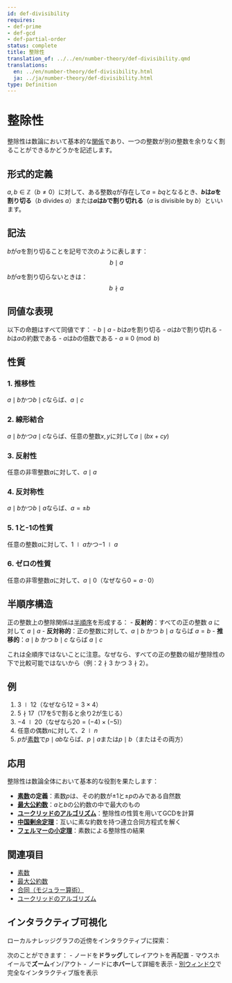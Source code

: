 ```yaml
---
id: def-divisibility
requires:
- def-prime
- def-gcd
- def-partial-order
status: complete
title: 整除性
translation_of: ../../en/number-theory/def-divisibility.qmd
translations:
  en: ../en/number-theory/def-divisibility.html
  ja: ../ja/number-theory/def-divisibility.html
type: Definition
---
```


# 整除性 {#def-divisibility}

整除性は数論において基本的な[関係](../logic-set-theory/def-relation.qmd)であり、一つの整数が別の整数を余りなく割ることができるかどうかを記述します。

## 形式的定義

$a, b \in \mathbb{Z}$（$b \neq 0$）に対して、ある整数$q$が存在して$a = bq$となるとき、**$b$は$a$を割り切る**（$b$ divides $a$）または**$a$は$b$で割り切れる**（$a$ is divisible by $b$）といいます。

## 記法

$b$が$a$を割り切ることを記号で次のように表します：
$$b \mid a$$

$b$が$a$を割り切らないときは：
$$b \nmid a$$

## 同値な表現

以下の命題はすべて同値です：
- $b \mid a$
- $b$は$a$を割り切る
- $a$は$b$で割り切れる
- $b$は$a$の約数である
- $a$は$b$の倍数である
- $a \equiv 0 \pmod{b}$

## 性質

### 1. 推移性
$a \mid b$かつ$b \mid c$ならば、$a \mid c$

### 2. 線形結合
$a \mid b$かつ$a \mid c$ならば、任意の整数$x, y$に対して$a \mid (bx + cy)$

### 3. 反射性
任意の非零整数$a$に対して、$a \mid a$

### 4. 反対称性
$a \mid b$かつ$b \mid a$ならば、$a = \pm b$

### 5. 1と-1の性質
任意の整数$a$に対して、$1 \mid a$かつ$-1 \mid a$

### 6. ゼロの性質
任意の非零整数$a$に対して、$a \mid 0$（なぜなら$0 = a \cdot 0$）

## 半順序構造

正の整数上の整除関係は[半順序](../logic-set-theory/def-partial-order.qmd)を形成する：
- **反射的**：すべての正の整数 $a$ に対して $a \mid a$
- **反対称的**：正の整数に対して、$a \mid b$ かつ $b \mid a$ ならば $a = b$
- **推移的**：$a \mid b$ かつ $b \mid c$ ならば $a \mid c$

これは全順序ではないことに注意。なぜなら、すべての正の整数の組が整除性の下で比較可能ではないから（例：$2 \nmid 3$ かつ $3 \nmid 2$）。

## 例

1. $3 \mid 12$（なぜなら$12 = 3 \times 4$）
2. $5 \nmid 17$（17を5で割ると余り2が生じる）
3. $-4 \mid 20$（なぜなら$20 = (-4) \times (-5)$）
4. 任意の偶数$n$に対して、$2 \mid n$
5. $p$が[素数](def-prime.qmd)で$p \mid ab$ならば、$p \mid a$または$p \mid b$（またはその両方）

## 応用

整除性は数論全体において基本的な役割を果たします：

- **[素数](def-prime.qmd)の定義**：素数$p$は、その約数が$\pm 1$と$\pm p$のみである自然数
- **[最大公約数](def-gcd.qmd)**：$a$と$b$の公約数の中で最大のもの
- **[ユークリッドのアルゴリズム](thm-euclidean-algorithm.qmd)**：整除性の性質を用いてGCDを計算
- **[中国剰余定理](thm-chinese-remainder.qmd)**：互いに素な約数を持つ連立合同方程式を解く
- **[フェルマーの小定理](thm-fermat-little.qmd)**：素数による整除性の結果

## 関連項目

- [素数](def-prime.qmd)
- [最大公約数](def-gcd.qmd)
- [合同（モジュラー算術）](def-congruence.qmd)
- [ユークリッドのアルゴリズム](thm-euclidean-algorithm.qmd)

## インタラクティブ可視化

ローカルナレッジグラフの近傍をインタラクティブに探索：

::: {.graph-viz data-id="def-divisibility" data-width="700" data-height="500"}
:::

次のことができます：
- ノードを**ドラッグ**してレイアウトを再配置
- マウスホイールで**ズーム**イン/アウト
- ノードに**ホバー**して詳細を表示
- [別ウィンドウ](../../output/interactive/ja/def-divisibility.html){target="_blank"}で完全なインタラクティブ版を表示
